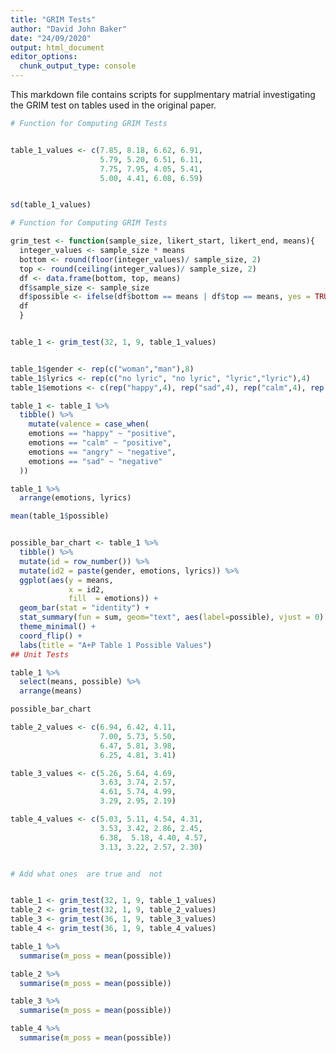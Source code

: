 ```yaml
---
title: "GRIM Tests"
author: "David John Baker"
date: "24/09/2020"
output: html_document
editor_options: 
  chunk_output_type: console
---
```


This markdown file contains scripts for supplmentary matrial investigating the GRIM test on tables used in the original paper. 

```r
# Function for Computing GRIM Tests


table_1_values <- c(7.85, 8.18, 6.62, 6.91, 
                    5.79, 5.20, 6.51, 6.11, 
                    7.75, 7.95, 4.05, 5.41, 
                    5.00, 4.41, 6.08, 6.59)


sd(table_1_values)

# Function for Computing GRIM Tests

grim_test <- function(sample_size, likert_start, likert_end, means){
  integer_values <- sample_size * means
  bottom <- round(floor(integer_values)/ sample_size, 2)
  top <- round(ceiling(integer_values)/ sample_size, 2)
  df <- data.frame(bottom, top, means)
  df$sample_size <- sample_size
  df$possible <- ifelse(df$bottom == means | df$top == means, yes = TRUE,no = FALSE)
  df
  }


table_1 <- grim_test(32, 1, 9, table_1_values)


table_1$gender <- rep(c("woman","man"),8)
table_1$lyrics <- rep(c("no lyric", "no lyric", "lyric","lyric"),4)
table_1$emotions <- c(rep("happy",4), rep("sad",4), rep("calm",4), rep("angry",4))

table_1 <- table_1 %>%
  tibble() %>%
    mutate(valence = case_when(
    emotions == "happy" ~ "positive",
    emotions == "calm" ~ "positive",
    emotions == "angry" ~ "negative",
    emotions == "sad" ~ "negative"
  ))

table_1 %>%
  arrange(emotions, lyrics)

mean(table_1$possible)


possible_bar_chart <- table_1 %>%
  tibble() %>%
  mutate(id = row_number()) %>%
  mutate(id2 = paste(gender, emotions, lyrics)) %>%
  ggplot(aes(y = means, 
             x = id2, 
             fill  = emotions)) +
  geom_bar(stat = "identity") +
  stat_summary(fun = sum, geom="text", aes(label=possible), vjust = 0) +
  theme_minimal() +
  coord_flip() +
  labs(title = "A+P Table 1 Possible Values")
## Unit Tests 

table_1 %>%
  select(means, possible) %>%
  arrange(means)

possible_bar_chart

table_2_values <- c(6.94, 6.42, 4.11, 
                    7.00, 5.73, 5.50,
                    6.47, 5.81, 3.98,
                    6.25, 4.81, 3.41)

table_3_values <- c(5.26, 5.64, 4.69,
                    3.63, 3.74, 2.57,
                    4.61, 5.74, 4.99, 
                    3.29, 2.95, 2.19)

table_4_values <- c(5.03, 5.11, 4.54, 4.31, 
                    3.53, 3.42, 2.86, 2.45,
                    6.38,  5.18, 4.40, 4.57, 
                    3.13, 3.22, 2.57, 2.30)


# Add what ones  are true and  not 


table_1 <- grim_test(32, 1, 9, table_1_values)
table_2 <- grim_test(32, 1, 9, table_2_values)
table_3 <- grim_test(36, 1, 9, table_3_values)
table_4 <- grim_test(36, 1, 9, table_4_values)

table_1 %>%
  summarise(m_poss = mean(possible))

table_2 %>%
  summarise(m_poss = mean(possible))

table_3 %>%
  summarise(m_poss = mean(possible))

table_4 %>%
  summarise(m_poss = mean(possible))
  ```

